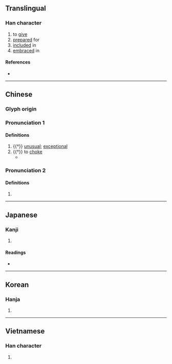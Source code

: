 {{character info/new}}
==Translingual==

===Han character===
{{Han char|rn=9|rad=人|as=06|sn=8|four=20282|canj=OYVO|ids=⿰亻亥}}

# to [[give]]
# [[prepare]]d for
# [[include]]d in
# [[embrace]]d in

====References====
* {{Han ref|kx=0101.150|dkj=00580|dj=0214.070|hdz=10153.010|uh=4F85|ud=20357|bh=CBB4|bd=52148}}

----

==Chinese==
{{zh-forms}}

===Glyph origin===
{{Han etym}}

===Pronunciation 1===
{{zh-pron
|m=gāi
|c=goi1
|mc=1+2+4
|oc=1+2+3
|ma=
|cat=a,v
}}

====Definitions====
{{zh-hanzi}}

# {{†}} [[unusual]]; [[exceptional]]
# {{†}} to [[choke]]
#* {{zh-x|侅{Gāi} 溺 於 馮{píng}氣，若 負重 行 而 上 也，可謂 苦 矣。|Sunk deeply in their self-sufficiency, they resemble individuals ascending a height with a heavy burden on their backs: their condition may be pronounced one of bitter suffering. (translation by {{w|James Legge}})|ref=Zhuangzi}}

===Pronunciation 2===
{{zh-pron
|m=hài
|mc=3
|oc=4
|ma=
|cat=pn
}}

====Definitions====
{{zh-hanzi}}

# {{zh-only|無侅}}

----

==Japanese==

===Kanji===
{{ja-kanji|grade=|rs=人06}}

# {{defn|lang=ja|sort=人06}}

====Readings====
* {{ja-readings|on=[[かい]] (kai)|kun=[[むせぶ]] (musebu)}}

----

==Korean==

===Hanja===
{{ko-hanja|hangeul=해|rv=hae|mr=hae}}

# {{defn|lang=ko|sort=人06}}

----

==Vietnamese==

===Han character===
{{vi-hantu|[[hời]]|rs=人06}}

# {{defn|lang=vi|sort=人06}}